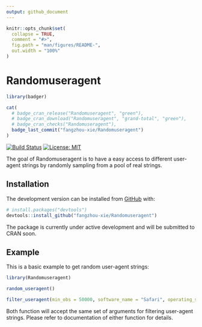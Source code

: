 ```yaml
---
output: github_document
---
```


<!-- README.md is generated from README.Rmd. Please edit that file -->

```r
knitr::opts_chunk$set(
  collapse = TRUE,
  comment = "#>",
  fig.path = "man/figures/README-",
  out.width = "100%"
)
```

# Randomuseragent

```r
library(badger)
```

<!-- badges: start -->
```r
cat(
  # badge_cran_release("Randomuseragent", "green"),
  # badge_cran_download("Randomuseragent", "grand-total", "green"),
  # badge_cran_checks("Randomuseragent"),
  badge_last_commit("fangzhou-xie/Randomuseragent")
)
```
[![Build Status](https://travis-ci.com/fangzhou-xie/Randomuseragent.svg?branch=main)](https://travis-ci.com/github/fangzhou-xie/Randomuseragent)
[![License: MIT](https://img.shields.io/badge/License-MIT-yellow.svg)](https://opensource.org/licenses/MIT)
<!-- badges: end -->

The goal of Randomuseragent is to have a easy access to different user-agent strings
by randomly sampling from a pool of real strings.

## Installation

<!-- You can install the released version of Randomuseragent from [CRAN](https://CRAN.R-project.org) with: -->

<!-- ``` r -->
<!-- install.packages("Randomuseragent") -->
<!-- ``` -->

The development version can be installed from [GitHub](https://github.com/) with:

```r
# install.packages("devtools")
devtools::install_github("fangzhou-xie/Randomuseragent")
```

The package is currently under active development and will be submitted to CRAN soon.

## Example

This is a basic example to get random user-agent strings:

```r
library(Randomuseragent)

random_useragent()

filter_useragent(min_obs = 50000, software_name = "Safari", operating_system_name = "Mac OS X")
```

Both function will accept the same set of arguments for filtering user-agent strings. Please refer
to documentation of either function for details.

<!-- What is special about using `README.Rmd` instead of just `README.md`? You can include R chunks like so: -->

<!-- ```{r cars} -->
<!-- summary(cars) -->
<!-- ``` -->

<!-- You'll still need to render `README.Rmd` regularly, to keep `README.md` up-to-date. `devtools::build_readme()` is handy for this. You could also use GitHub Actions to re-render `README.Rmd` every time you push. An example workflow can be found here: <https://github.com/r-lib/actions/tree/master/examples>. -->

<!-- You can also embed plots, for example: -->

<!-- ```{r pressure, echo = FALSE} -->
<!-- plot(pressure) -->
<!-- ``` -->

<!-- In that case, don't forget to commit and push the resulting figure files, so they display on GitHub and CRAN. -->
